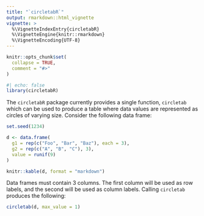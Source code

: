 ```yaml
---
title: "`circletabR`"
output: rmarkdown::html_vignette
vignette: >
  %\VignetteIndexEntry{circletabR}
  %\VignetteEngine{knitr::rmarkdown}
  %\VignetteEncoding{UTF-8}
---
```


<style>
div.compare-brands {
  margin-bottom: 20px;
}

.compare-brands img {
  border: none;
}
</style>

```r
knitr::opts_chunk$set(
  collapse = TRUE,
  comment = "#>"
)
```

```r
#| echo: false
library(circletabR)
```

The `circletabR` package currently provides a single function, `circletab` which can be used to produce a table where data values are represented as circles of varying size.  Consider the following data frame:

```r
set.seed(1234)

d <- data.frame(
  g1 = rep(c("Foo", "Bar", "Baz"), each = 3),
  g2 = rep(c("A", "B", "C"), 3), 
  value = runif(9)
)

knitr::kable(d, format = "markdown")
```

Data frames must contain 3 columns.  The first column will be used as row labels, and the second will be used as column labels.  Calling `circletab` produces the following:

```r
circletab(d, max_value = 1)
```
